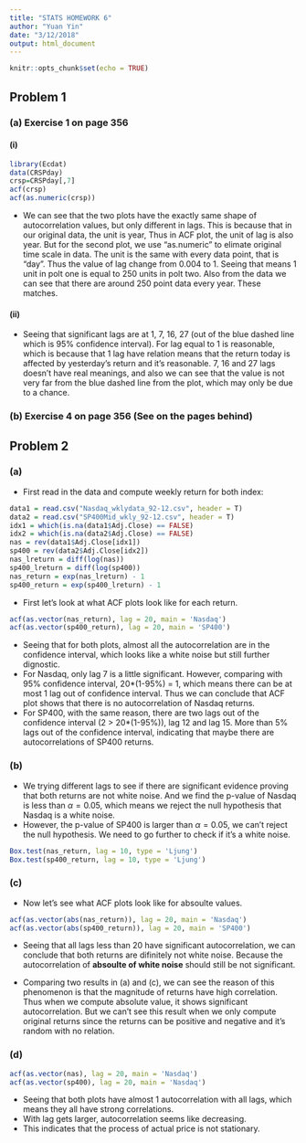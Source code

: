 ```yaml
---
title: "STATS HOMEWORK 6"
author: "Yuan Yin"
date: "3/12/2018"
output: html_document
---
```


```r
knitr::opts_chunk$set(echo = TRUE)
```

## Problem 1

### (a) Exercise 1 on page 356

#### (i)

```r
library(Ecdat)
data(CRSPday)
crsp=CRSPday[,7]
acf(crsp)
acf(as.numeric(crsp))
```

+ We can see that the two plots have the exactly same shape of autocorrelation values, but only different in lags. This is because that in our original data, the unit is year, Thus in ACF plot, the unit of lag is also year. But for the second plot, we use "as.numeric" to elimate original time scale in data. The unit is the same with every data point, that is "day". Thus the value of lag change from 0.004 to 1. Seeing that means 1 unit in polt one is equal to 250 units in polt two. Also from the data we can see that there are around 250 point data every year. These matches.

#### (ii)

+ Seeing that significant lags are at 1, 7, 16, 27 (out of the blue dashed line which is 95% confidence interval). For lag equal to 1 is reasonable, which is because that 1 lag have relation means that the return today is affected by yesterday's return and it's reasonable. 7, 16 and 27 lags doesn't have real meanings, and also we can see that the value is not very far from the blue dashed line from the plot, which may only be due to a chance.

### (b) Exercise 4 on page 356 (See on the pages behind)

## Problem 2

### (a)

+ First read in the data and compute weekly return for both index:

```r
data1 = read.csv("Nasdaq_wklydata_92-12.csv", header = T)
data2 = read.csv("SP400Mid_wkly_92-12.csv", header = T)
idx1 = which(is.na(data1$Adj.Close) == FALSE)
idx2 = which(is.na(data2$Adj.Close) == FALSE)
nas = rev(data1$Adj.Close[idx1])
sp400 = rev(data2$Adj.Close[idx2])
nas_lreturn = diff(log(nas))
sp400_lreturn = diff(log(sp400))
nas_return = exp(nas_lreturn) - 1
sp400_return = exp(sp400_lreturn) - 1
```

+ First let's look at what ACF plots look like for each return.

```r
acf(as.vector(nas_return), lag = 20, main = 'Nasdaq')
acf(as.vector(sp400_return), lag = 20, main = 'SP400')
```

+ Seeing that for both plots, almost all the autocorrelation are in the confidence interval, which looks like a white noise but still further dignostic.
+ For Nasdaq, only lag 7 is a little significant. However, comparing with 95% confidence interval, 20*(1-95%) = 1, which means there can be at most 1 lag out of confidence interval. Thus we can conclude that ACF plot shows that there is no autocorrelation of Nasdaq returns.
+ For SP400, with the same reason, there are two lags out of the confidence interval (2 > 20*(1-95%)), lag 12 and lag 15. More than 5% lags out of the confidence interval, indicating that maybe there are autocorrelations of SP400 returns.

### (b)

+ We trying different lags to see if there are significant evidence proving that both returns are not white noise. And we find the p-value of Nasdaq is less than $\alpha = 0.05$, which means we reject the null hypothesis that Nasdaq is a white noise.
+ However, the p-value of SP400 is larger than $\alpha = 0.05$, we can't reject the null hypothesis. We need to go further to check if it's a white noise.

```r
Box.test(nas_return, lag = 10, type = 'Ljung')
Box.test(sp400_return, lag = 10, type = 'Ljung')
```

### (c)

+ Now let's see what ACF plots look like for absoulte values.

```r
acf(as.vector(abs(nas_return)), lag = 20, main = 'Nasdaq')
acf(as.vector(abs(sp400_return)), lag = 20, main = 'SP400')
```

+ Seeing that all lags less than 20 have significant autocorrelation, we can conclude that both returns are difinitely not white noise. Because the autocorrelation of **absoulte of white noise** should still be not significant.

+ Comparing two results in (a) and (c), we can see the reason of this phenomenon is that the magnitude of returns have high correlation. Thus when we compute absolute value, it shows significant autocorrelation. But we can't see this result when we only compute original returns since the returns can be positive and negative and it's random with no relation.

### (d)

```r
acf(as.vector(nas), lag = 20, main = 'Nasdaq')
acf(as.vector(sp400), lag = 20, main = 'Nasdaq')
```

+ Seeing that both plots have almost 1 autocorrelation with all lags, which means they all have strong correlations.
+ With lag gets larger, autocorrelation seems like decreasing.
+ This indicates that the process of actual price is not stationary.